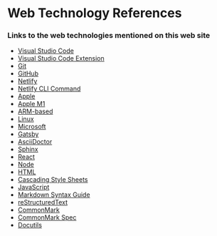 # Web Technology References

### Links to the web technologies mentioned on this web site

- [Visual Studio Code](https://code.visualstudio.com/)
- [Visual Studio Code Extension](https://marketplace.visualstudio.com/)
- [Git](https://git-scm.com/)
- [GitHub](https://github.com/)
- [Netlify](https://www.netlify.com)
- [Netlify CLI Command](https://cli.netlify.com/)
- [Apple](https://www.apple.com)
- [Apple M1](https://www.apple.com/mac/m1/)
- [ARM-based](https://en.wikipedia.org/wiki/ARM_architecture)
- [Linux](https://www.linux.org/)
- [Microsoft](https://www.microsoft.com/en-us/)
- [Gatsby](https://www.gatsbyjs.com)
- [AsciiDoctor](https://asciidoctor.org/)
- [Sphinx](https://www.sphinx-doc.org/en/master/index.html)
- [React](https://reactjs.org)
- [Node](https://nodejs.org/en/)
- [HTML](https://www.w3schools.com/html/default.asp)
- [Cascading Style Sheets](https://www.w3schools.com/css/default.asp)
- [JavaScript](https://www.w3schools.com/js/default.asp)
- [Markdown Syntax Guide](https://daringfireball.net/projects/markdown/syntax)
- [reStructuredText](https://en.wikipedia.org/wiki/ReStructuredText)
- [CommonMark](https://commonmark.org)
- [CommonMark Spec](https://spec.commonmark.org)
- [Docutils](http://docutils.sourceforge.net)